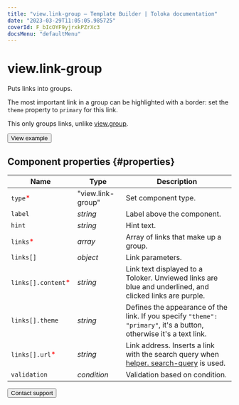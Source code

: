 ```yaml
---
title: "view.link-group — Template Builder | Toloka documentation"
date: "2023-03-29T11:05:05.985725"
coverId: F_bIcOYF9yjrxkPZrXc3
docsMenu: "defaultMenu"
---
```


# view.link-group

Puts links into groups.

The most important link in a group can be highlighted with a border: set the `theme` property to `primary` for this link.

This only groups links, unlike [view.group](/docs/template-builder/reference/view.group).

<Button themeColor="light" view="default" size="l" type="link" url="https://ya.cc/t/2IwCYi-S3xPSL9">View example</Button>

## Component properties {#properties}

**Name** | **Type** | **Description**
----- | ----- | -----
`type`<span style="color: red">\*</span> | "view.link-group" | Set component type.
`label` | _string_ | Label above the component.
`hint` | _string_ | Hint text.
`links`<span style="color: red">\*</span> | _array_ | Array of links that make up a group.
`links[]` | _object_ | Link parameters.
`links[].content`<span style="color: red">\*</span> | _string_ | Link text displayed to a Toloker. Unviewed links are blue and underlined, and clicked links are purple.
`links[].theme` | _string_ | Defines the appearance of the link. If you specify `"theme": "primary"`, it's a button, otherwise it's a text link.
`links[].url`<span style="color: red">\*</span> | _string_ | Link address. Inserts a link with the search query when [helper. search-query](/docs/template-builder/reference/helper.search-query) is used.
`validation` | _condition_ | Validation based on condition.

<Button themeColor="light" view="default" size="l" type="link" url="/docs/guide/troubleshooting/support?form-source=template-builder-reference-view-link-group">Contact support</Button>